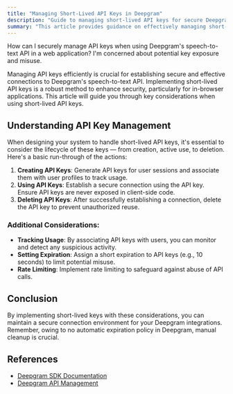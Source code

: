 ```yaml
---
title: "Managing Short-Lived API Keys in Deepgram"
description: "Guide to managing short-lived API keys for secure Deepgram speech-to-text integration."
summary: "This article provides guidance on effectively managing short-lived API keys when integrating Deepgram's speech-to-text API. It covers key considerations for securely creating, using, and deleting API keys, particularly for in-browser applications."
---
```


<CommunityQuestion>How can I securely manage API keys when using Deepgram's speech-to-text API in a web application? I'm concerned about potential key exposure and misuse.</CommunityQuestion>

Managing API keys efficiently is crucial for establishing secure and effective connections to Deepgram's speech-to-text API. Implementing short-lived API keys is a robust method to enhance security, particularly for in-browser applications. This article will guide you through key considerations when using short-lived API keys.

## Understanding API Key Management

When designing your system to handle short-lived API keys, it's essential to consider the lifecycle of these keys — from creation, active use, to deletion. Here's a basic run-through of the actions:

1. **Creating API Keys**: Generate API keys for user sessions and associate them with user profiles to track usage.
2. **Using API Keys**: Establish a secure connection using the API key. Ensure API keys are never exposed in client-side code.
3. **Deleting API Keys**: After successfully establishing a connection, delete the API key to prevent unauthorized reuse.

### Additional Considerations:

- **Tracking Usage**: By associating API keys with users, you can monitor and detect any suspicious activity.
- **Setting Expiration**: Assign a short expiration to API keys (e.g., 10 seconds) to limit potential misuse.
- **Rate Limiting**: Implement rate limiting to safeguard against abuse of API calls.

## Conclusion

By implementing short-lived keys with these considerations, you can maintain a secure connection environment for your Deepgram integrations. Remember, owing to no automatic expiration policy in Deepgram, manual cleanup is crucial.

## References
- [Deepgram SDK Documentation](https://developers.deepgram.com/docs/getting-started-with-pre-recorded-audio)
- [Deepgram API Management](https://developers.deepgram.com/docs/security)